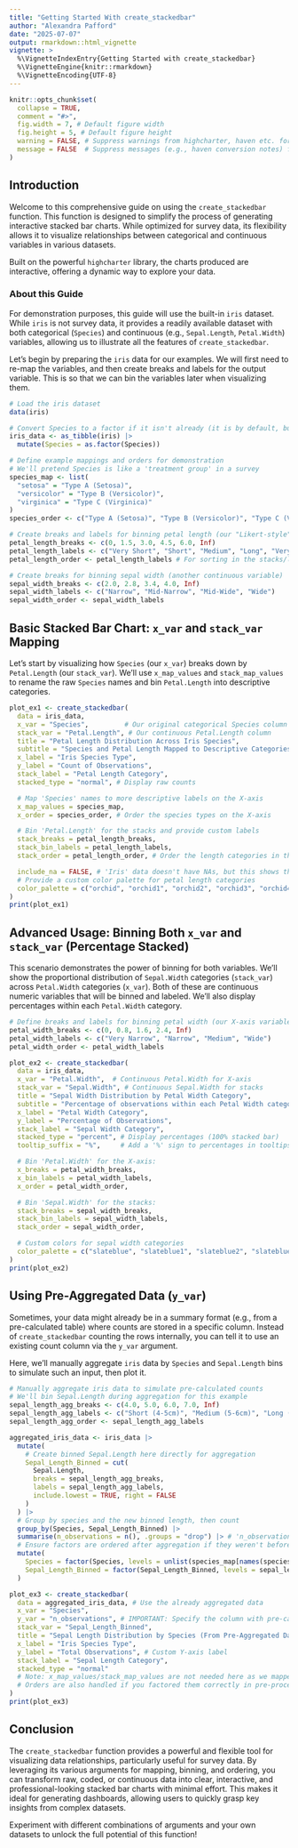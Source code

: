 ```yaml
---
title: "Getting Started With create_stackedbar"
author: "Alexandra Pafford"
date: "2025-07-07"
output: rmarkdown::html_vignette
vignette: >
  %\VignetteIndexEntry{Getting Started with create_stackedbar}
  %\VignetteEngine{knitr::rmarkdown}
  %\VignetteEncoding{UTF-8}
---
```


```r
knitr::opts_chunk$set(
  collapse = TRUE,
  comment = "#>",
  fig.width = 7, # Default figure width
  fig.height = 5, # Default figure height
  warning = FALSE, # Suppress warnings from highcharter, haven etc. for cleaner output
  message = FALSE  # Suppress messages (e.g., haven conversion notes) for cleaner output
)
```

## Introduction

Welcome to this comprehensive guide on using the `create_stackedbar` function. This function is designed to simplify the process of generating interactive stacked bar charts. While optimized for survey data, its flexibility allows it to visualize relationships between categorical and continuous variables in various datasets.

Built on the powerful `highcharter` library, the charts produced are interactive, offering a dynamic way to explore your data.

### About this Guide

For demonstration purposes, this guide will use the built-in `iris` dataset. While `iris` is not survey data, it provides a readily available dataset with both categorical (`Species`) and continuous (e.g., `Sepal.Length`, `Petal.Width`) variables, allowing us to illustrate all the features of `create_stackedbar`.

Let's begin by preparing the `iris` data for our examples. We will first need to re-map the variables, and then create breaks and labels for the output variable. This is so that we can bin the variables later when visualizing them.

```r
# Load the iris dataset
data(iris)

# Convert Species to a factor if it isn't already (it is by default, but good practice)
iris_data <- as_tibble(iris) |>
  mutate(Species = as.factor(Species))

# Define example mappings and orders for demonstration
# We'll pretend Species is like a 'treatment group' in a survey
species_map <- list(
  "setosa" = "Type A (Setosa)",
  "versicolor" = "Type B (Versicolor)",
  "virginica" = "Type C (Virginica)"
)
species_order <- c("Type A (Setosa)", "Type B (Versicolor)", "Type C (Virginica)")

# Create breaks and labels for binning petal length (our "Likert-style" continuous variable)
petal_length_breaks <- c(0, 1.5, 3.0, 4.5, 6.0, Inf)
petal_length_labels <- c("Very Short", "Short", "Medium", "Long", "Very Long")
petal_length_order <- petal_length_labels # For sorting in the stacks/legend

# Create breaks for binning sepal width (another continuous variable)
sepal_width_breaks <- c(2.0, 2.8, 3.4, 4.0, Inf)
sepal_width_labels <- c("Narrow", "Mid-Narrow", "Mid-Wide", "Wide")
sepal_width_order <- sepal_width_labels
```

## Basic Stacked Bar Chart: `x_var` and `stack_var` Mapping

Let's start by visualizing how `Species` (our `x_var`) breaks down by `Petal.Length` (our `stack_var`). We'll use `x_map_values` and `stack_map_values` to rename the raw `Species` names and bin `Petal.Length` into descriptive categories.

```r
plot_ex1 <- create_stackedbar(
  data = iris_data,
  x_var = "Species",         # Our original categorical Species column
  stack_var = "Petal.Length", # Our continuous Petal.Length column
  title = "Petal Length Distribution Across Iris Species",
  subtitle = "Species and Petal Length Mapped to Descriptive Categories",
  x_label = "Iris Species Type",
  y_label = "Count of Observations",
  stack_label = "Petal Length Category",
  stacked_type = "normal", # Display raw counts

  # Map 'Species' names to more descriptive labels on the X-axis
  x_map_values = species_map,
  x_order = species_order, # Order the species types on the X-axis

  # Bin 'Petal.Length' for the stacks and provide custom labels
  stack_breaks = petal_length_breaks,
  stack_bin_labels = petal_length_labels,
  stack_order = petal_length_order, # Order the length categories in the stacks

  include_na = FALSE, # 'Iris' data doesn't have NAs, but this shows the option
  # Provide a custom color palette for petal length categories
  color_palette = c("orchid", "orchid1", "orchid2", "orchid3", "orchid4") # You can change these colors
)
print(plot_ex1)
```

## Advanced Usage: Binning Both `x_var` and `stack_var` (Percentage Stacked)

This scenario demonstrates the power of binning for both variables. We'll show the proportional distribution of `Sepal.Width` categories (`stack_var`) across `Petal.Width` categories (`x_var`). Both of these are continuous numeric variables that will be binned and labeled. We'll also display percentages within each `Petal.Width` category.

```r
# Define breaks and labels for binning petal width (our X-axis variable)
petal_width_breaks <- c(0, 0.8, 1.6, 2.4, Inf)
petal_width_labels <- c("Very Narrow", "Narrow", "Medium", "Wide")
petal_width_order <- petal_width_labels

plot_ex2 <- create_stackedbar(
  data = iris_data,
  x_var = "Petal.Width",  # Continuous Petal.Width for X-axis
  stack_var = "Sepal.Width", # Continuous Sepal.Width for stacks
  title = "Sepal Width Distribution by Petal Width Category",
  subtitle = "Percentage of observations within each Petal Width category",
  x_label = "Petal Width Category",
  y_label = "Percentage of Observations",
  stack_label = "Sepal Width Category",
  stacked_type = "percent", # Display percentages (100% stacked bar)
  tooltip_suffix = "%",     # Add a '%' sign to percentages in tooltips

  # Bin 'Petal.Width' for the X-axis:
  x_breaks = petal_width_breaks,
  x_bin_labels = petal_width_labels,
  x_order = petal_width_order,

  # Bin 'Sepal.Width' for the stacks:
  stack_breaks = sepal_width_breaks,
  stack_bin_labels = sepal_width_labels,
  stack_order = sepal_width_order,

  # Custom colors for sepal width categories
  color_palette = c("slateblue", "slateblue1", "slateblue2", "slateblue3") # Iris-like colors
)
print(plot_ex2)
```

## Using Pre-Aggregated Data (`y_var`)

Sometimes, your data might already be in a summary format (e.g., from a pre-calculated table) where counts are stored in a specific column. Instead of `create_stackedbar` counting the rows internally, you can tell it to use an existing count column via the `y_var` argument.

Here, we'll manually aggregate `iris` data by `Species` and `Sepal.Length` bins to simulate such an input, then plot it.

```r
# Manually aggregate iris data to simulate pre-calculated counts
# We'll bin Sepal.Length during aggregation for this example
sepal_length_agg_breaks <- c(4.0, 5.0, 6.0, 7.0, Inf)
sepal_length_agg_labels <- c("Short (4-5cm)", "Medium (5-6cm)", "Long (6-7cm)", "Very Long (>7cm)")
sepal_length_agg_order <- sepal_length_agg_labels

aggregated_iris_data <- iris_data |>
  mutate(
    # Create binned Sepal.Length here directly for aggregation
    Sepal_Length_Binned = cut(
      Sepal.Length,
      breaks = sepal_length_agg_breaks,
      labels = sepal_length_agg_labels,
      include.lowest = TRUE, right = FALSE
    )
  ) |>
  # Group by species and the new binned length, then count
  group_by(Species, Sepal_Length_Binned) |>
  summarise(n_observations = n(), .groups = "drop") |> # 'n_observations' is our pre-calculated count column
  # Ensure factors are ordered after aggregation if they weren't before
  mutate(
    Species = factor(Species, levels = unlist(species_map[names(species_map) %in% levels(Species)]), ordered = TRUE, exclude = NULL),
    Sepal_Length_Binned = factor(Sepal_Length_Binned, levels = sepal_length_agg_order, ordered = TRUE, exclude = NULL)
  )

plot_ex3 <- create_stackedbar(
  data = aggregated_iris_data, # Use the already aggregated data
  x_var = "Species",
  y_var = "n_observations", # IMPORTANT: Specify the column with pre-calculated counts
  stack_var = "Sepal_Length_Binned",
  title = "Sepal Length Distribution by Species (From Pre-Aggregated Data)",
  x_label = "Iris Species Type",
  y_label = "Total Observations", # Custom Y-axis label
  stack_label = "Sepal Length Category",
  stacked_type = "normal"
  # Note: x_map_values/stack_map_values are not needed here as we mapped/binned them in pre-processing.
  # Orders are also handled if you factored them correctly in pre-processing.
)
print(plot_ex3)
```

## Conclusion

The `create_stackedbar` function provides a powerful and flexible tool for visualizing data relationships, particularly useful for survey data. By leveraging its various arguments for mapping, binning, and ordering, you can transform raw, coded, or continuous data into clear, interactive, and professional-looking stacked bar charts with minimal effort. This makes it ideal for generating dashboards, allowing users to quickly grasp key insights from complex datasets.

Experiment with different combinations of arguments and your own datasets to unlock the full potential of this function!